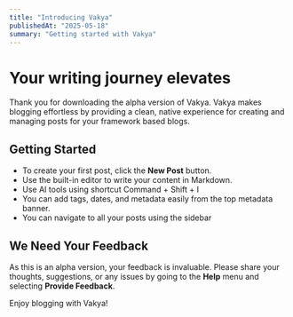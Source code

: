 ```yaml
---
title: "Introducing Vakya"
publishedAt: "2025-05-18"
summary: "Getting started with Vakya"
---
```


# Your writing journey elevates

Thank you for downloading the alpha version of Vakya. Vakya makes blogging effortless by providing a clean, native experience for creating and managing posts for your framework based blogs.

## Getting Started
- To create your first post, click the **New Post** button.
- Use the built-in editor to write your content in Markdown.
- Use AI tools using shortcut Command + Shift + I
- You can add tags, dates, and metadata easily from the top metadata banner.
- You can navigate to all your posts using the sidebar

## We Need Your Feedback
As this is an alpha version, your feedback is invaluable. Please share your thoughts, suggestions, or any issues by going to the **Help** menu and selecting **Provide Feedback**.

Enjoy blogging with Vakya!